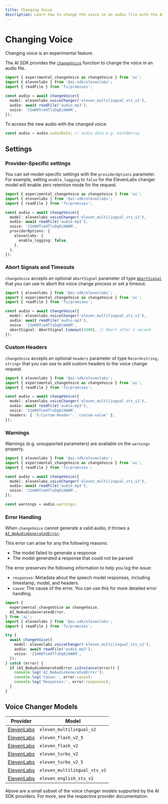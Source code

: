 ```yaml
---
title: Changing Voice
description: Learn how to change the voice in an audio file with the AI SDK.
---
```


# Changing Voice

<Note type="warning">Changing voice is an experimental feature.</Note>

The AI SDK provides the [`changeVoice`](/docs/reference/ai-sdk-core/change-voice)
function to change the voice in an audio file.

```ts
import { experimental_changeVoice as changeVoice } from 'ai';
import { elevenlabs } from '@ai-sdk/elevenlabs';
import { readFile } from 'fs/promises';

const audio = await changeVoice({
  model: elevenlabs.voiceChanger('eleven_multilingual_sts_v2'),
  audio: await readFile('audio.mp3'),
  voice: '21m00Tcm4TlvDq8ikWAM',
});
```

To access the new audio with the changed voice:

```ts
const audio = audio.audioData; // audio data e.g. Uint8Array
```

## Settings

### Provider-Specific settings

You can set model-specific settings with the `providerOptions` parameter. For example, setting `enable_logging` to `false` for the ElevenLabs changer model will enable zero retention mode for the request.

```ts highlight="9-13"
import { experimental_changeVoice as changeVoice } from 'ai';
import { elevenlabs } from '@ai-sdk/elevenlabs';
import { readFile } from 'fs/promises';

const audio = await changeVoice({
  model: elevenlabs.voiceChanger('eleven_multilingual_sts_v2'),
  audio: await readFile('audio.mp3'),
  voice: '21m00Tcm4TlvDq8ikWAM',
  providerOptions: {
    elevenlabs: {
      enable_logging: false,
    },
  },
});
```

### Abort Signals and Timeouts

`changeVoice` accepts an optional `abortSignal` parameter of
type [`AbortSignal`](https://developer.mozilla.org/en-US/docs/Web/API/AbortSignal)
that you can use to abort the voice change process or set a timeout.

```ts highlight="9"
import { elevenlabs } from '@ai-sdk/elevenlabs';
import { experimental_changeVoice as changeVoice } from 'ai';
import { readFile } from 'fs/promises';

const audio = await changeVoice({
  model: elevenlabs.voiceChanger('eleven_multilingual_sts_v2'),
  audio: await readFile('audio.mp3'),
  voice: '21m00Tcm4TlvDq8ikWAM',
  abortSignal: AbortSignal.timeout(1000), // Abort after 1 second
});
```

### Custom Headers

`changeVoice` accepts an optional `headers` parameter of type `Record<string, string>`
that you can use to add custom headers to the voice change request.

```ts highlight="9"
import { elevenlabs } from '@ai-sdk/elevenlabs';
import { experimental_changeVoice as changeVoice } from 'ai';
import { readFile } from 'fs/promises';

const audio = await changeVoice({
  model: elevenlabs.voiceChanger('eleven_multilingual_sts_v2'),
  audio: await readFile('audio.mp3'),
  voice: '21m00Tcm4TlvDq8ikWAM',
  headers: { 'X-Custom-Header': 'custom-value' },
});
```

### Warnings

Warnings (e.g. unsupported parameters) are available on the `warnings` property.

```ts
import { elevenlabs } from '@ai-sdk/elevenlabs';
import { experimental_changeVoice as changeVoice } from 'ai';
import { readFile } from 'fs/promises';

const audio = await changeVoice({
  model: elevenlabs.voiceChanger('eleven_multilingual_sts_v2'),
  audio: await readFile('audio.mp3'),
  voice: '21m00Tcm4TlvDq8ikWAM',
});

const warnings = audio.warnings;
```

### Error Handling

When `changeVoice` cannot generate a valid audio, it throws a [`AI_NoAudioGeneratedError`](/docs/reference/ai-sdk-errors/ai-no-audio-generated-error).

This error can arise for any the following reasons:

- The model failed to generate a response
- The model generated a response that could not be parsed

The error preserves the following information to help you log the issue:

- `responses`: Metadata about the speech model responses, including timestamp, model, and headers.
- `cause`: The cause of the error. You can use this for more detailed error handling.

```ts
import {
  experimental_changeVoice as changeVoice,
  AI_NoAudioGeneratedError,
} from 'ai';
import { elevenlabs } from '@ai-sdk/elevenlabs';
import { readFile } from 'fs/promises';

try {
  await changeVoice({
    model: elevenlabs.voiceChanger('eleven_multilingual_sts_v2'),
    audio: await readFile('audio.mp3'),
    voice: '21m00Tcm4TlvDq8ikWAM',
  });
} catch (error) {
  if (AI_NoAudioGeneratedError.isInstance(error)) {
    console.log('AI_NoAudioGeneratedError');
    console.log('Cause:', error.cause);
    console.log('Responses:', error.responses);
  }
}
```

## Voice Changer Models

| Provider                                                                  | Model                        |
| ------------------------------------------------------------------------- | ---------------------------- |
| [ElevenLabs](/providers/ai-sdk-providers/elevenlabs#voice-changer-models) | `eleven_multilingual_v2`     |
| [ElevenLabs](/providers/ai-sdk-providers/elevenlabs#voice-changer-models) | `eleven_flash_v2_5`          |
| [ElevenLabs](/providers/ai-sdk-providers/elevenlabs#voice-changer-models) | `eleven_flash_v2`            |
| [ElevenLabs](/providers/ai-sdk-providers/elevenlabs#voice-changer-models) | `eleven_turbo_v2`            |
| [ElevenLabs](/providers/ai-sdk-providers/elevenlabs#voice-changer-models) | `eleven_turbo_v2_5`          |
| [ElevenLabs](/providers/ai-sdk-providers/elevenlabs#voice-changer-models) | `eleven_multilingual_sts_v2` |
| [ElevenLabs](/providers/ai-sdk-providers/elevenlabs#voice-changer-models) | `eleven_english_sts_v2`      |

Above are a small subset of the voice changer models supported by the AI SDK providers. For more, see the respective provider documentation.
